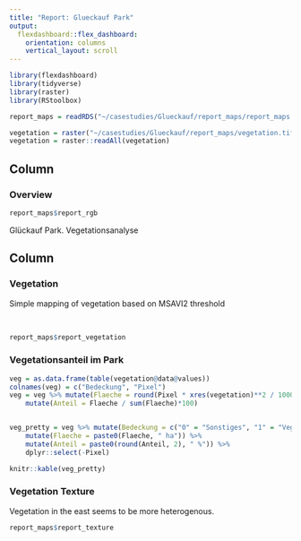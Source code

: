 ```yaml
---
title: "Report: Glueckauf Park"
output: 
  flexdashboard::flex_dashboard:
    orientation: columns
    vertical_layout: scroll
---
```


```r
library(flexdashboard)
library(tidyverse)
library(raster)
library(RStoolbox)

report_maps = readRDS("~/casestudies/Glueckauf/report_maps/report_maps.RDS")

vegetation = raster("~/casestudies/Glueckauf/report_maps/vegetation.tif")
vegetation = raster::readAll(vegetation)

```

Column {data-width=50%}
-----------------------------------------------------------------------

### Overview




```r
report_maps$report_rgb
```

Glückauf Park. Vegetationsanalyse


Column {data-width=50%}
-----------------------------------------------------------------------

### Vegetation

Simple mapping of vegetation based on MSAVI2 threshold

<br>

```r
report_maps$report_vegetation
```


### Vegetationsanteil im Park

```r

veg = as.data.frame(table(vegetation@data@values))
colnames(veg) = c("Bedeckung", "Pixel")
veg = veg %>% mutate(Flaeche = round(Pixel * xres(vegetation)**2 / 10000, 2)) %>% 
    mutate(Anteil = Flaeche / sum(Flaeche)*100)


veg_pretty = veg %>% mutate(Bedeckung = c("0" = "Sonstiges", "1" = "Vegetation")) %>% 
    mutate(Flaeche = paste0(Flaeche, " ha")) %>% 
    mutate(Anteil = paste0(round(Anteil, 2), " %")) %>% 
    dplyr::select(-Pixel)

knitr::kable(veg_pretty)
```




### Vegetation Texture

Vegetation in the east seems to be more heterogenous.

```r
report_maps$report_texture
```

